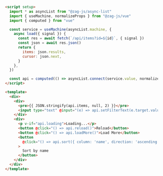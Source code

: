 ```html
<script setup>
  import * as asyncList from "@zag-js/async-list"
  import { useMachine, normalizeProps } from "@zag-js/vue"
  import { computed } from "vue"

  const service = useMachine(asyncList.machine, {
    async load({ signal }) {
      const res = await fetch(`/api/items?id=${id}`, { signal })
      const json = await res.json()
      return {
        items: json.results,
        cursor: json.next,
      }
    },
  })

  const api = computed(() => asyncList.connect(service.value, normalizeProps))
</script>

<template>
  <div>
    <div>
      <pre>{{ JSON.stringify(api.items, null, 2) }}</pre>
      <input type="text" @input="(e) => api.setFilterText(e.target.value)" />
    </div>
    <div>
      <p v-if="api.loading">Loading...</p>
      <button @click="() => api.reload()">Reload</button>
      <button @click="() => api.loadMore()">Load More</button>
      <button
        @click="() => api.sort({ column: 'name', direction: 'ascending' })"
      >
        Sort by name
      </button>
    </div>
  </div>
</template>
```
